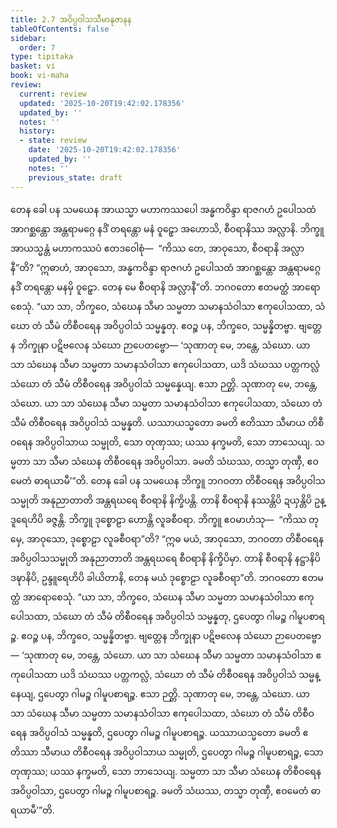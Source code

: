 ```yaml
---
title: 2.7 အဝိပ္ပဝါသသီမာနုဇာနန
tableOfContents: false
sidebar:
  order: 7
type: tipitaka
basket: vi
book: vi-maha
review:
  current: review
  updated: '2025-10-20T19:42:02.178356'
  updated_by: ''
  notes: ''
  history:
  - state: review
    date: '2025-10-20T19:42:02.178356'
    updated_by: ''
    notes: ''
    previous_state: draft
---
```



<DynamicBreadcrumb />


<ReviewStatus review={frontmatter.review} showDetails={true} />

<HypothesisAnnotation frontmatter={frontmatter} />

<Division number="143" book="vi-maha" e="ch" v="3" p="147">

<Paragraph number="607" book="vi-maha">
တေန ခေါ ပန သမယေန အာယသ္မာ မဟာကဿပေါ အန္ဓကဝိန္ဒာ ရာဇဂဟံ ဥပေါသထံ အာဂစ္ဆန္တော အန္တရာမဂ္ဂေ နဒိံ တရန္တော မနံ ဝူဠှော အဟောသိ, စီဝရာနိဿ အလ္လာနိ. ဘိက္ခူ အာယသ္မန္တံ မဟာကဿပံ ဧတဒဝေါစုံ—  “ကိဿ တေ, အာဝုသော, စီဝရာနိ အလ္လာနီ”တိ? “ဣဓာဟံ, အာဝုသော, အန္ဓကဝိန္ဒာ ရာဇဂဟံ ဥပေါသထံ အာဂစ္ဆန္တော အန္တရာမဂ္ဂေ နဒိံ တရန္တော မနမှိ ဝူဠှော. တေန မေ စီဝရာနိ အလ္လာနီ”တိ. ဘဂဝတော ဧတမတ္ထံ အာရောစေသုံ. “ယာ သာ, ဘိက္ခဝေ, သံဃေန သီမာ သမ္မတာ သမာနသံဝါသာ ဧကုပေါသထာ, သံဃော တံ သီမံ တိစီဝရေန အဝိပ္ပဝါသံ သမ္မန္နတု. ဧဝဉ္စ ပန, ဘိက္ခဝေ, သမ္မန္နိတဗ္ဗာ. ဗျတ္တေန ဘိက္ခုနာ ပဋိဗလေန သံဃော ဉာပေတဗ္ဗော—
</Paragraph>

<Paragraph number="608" book="vi-maha">
‘သုဏာတု မေ, ဘန္တေ, သံဃော. ယာ သာ သံဃေန သီမာ သမ္မတာ သမာနသံဝါသာ ဧကုပေါသထာ, ယဒိ သံဃဿ ပတ္တကလ္လံ သံဃော တံ သီမံ တိစီဝရေန အဝိပ္ပဝါသံ သမ္မန္နေယျ. ဧသာ ဉတ္တိ.
</Paragraph>

<Paragraph number="609" book="vi-maha">
သုဏာတု မေ, ဘန္တေ, သံဃော. ယာ သာ သံဃေန သီမာ သမ္မတာ သမာနသံဝါသာ ဧကုပေါသထာ, သံဃော တံ သီမံ တိစီဝရေန အဝိပ္ပဝါသံ သမ္မန္နတိ. ယဿာယသ္မတော ခမတိ ဧတိဿာ သီမာယ တိစီဝရေန အဝိပ္ပဝါသာယ သမ္မုတိ, သော တုဏှဿ; ယဿ နက္ခမတိ, သော ဘာသေယျ. သမ္မတာ သာ သီမာ သံဃေန တိစီဝရေန အဝိပ္ပဝါသာ. ခမတိ သံဃဿ, တသ္မာ တုဏှီ, ဧဝမေတံ ဓာရယာမီ’”တိ.
</Paragraph>

<Paragraph number="610" book="vi-maha">
တေန ခေါ ပန သမယေန ဘိက္ခူ ဘဂဝတာ တိစီဝရေန အဝိပ္ပဝါသသမ္မုတိ အနုညာတာတိ အန္တရဃရေ စီဝရာနိ နိက္ခိပန္တိ. တာနိ စီဝရာနိ နဿန္တိပိ ဍယှန္တိပိ ဥန္ဒူရေဟိပိ ခဇ္ဇန္တိ. ဘိက္ခူ ဒုစ္စောဠာ ဟောန္တိ လူခစီဝရာ. ဘိက္ခူ ဧဝမာဟံသု—  “ကိဿ တုမှေ, အာဝုသော, ဒုစ္စောဠာ လူခစီဝရာ”တိ? “ဣဓ မယံ, အာဝုသော, ဘဂဝတာ တိစီဝရေန အဝိပ္ပဝါသသမ္မုတိ အနုညာတာတိ အန္တရဃရေ စီဝရာနိ နိက္ခိပိမှာ. တာနိ စီဝရာနိ နဋ္ဌာနိပိ ဒဍ္ဎာနိပိ, ဥန္ဒူရေဟိပိ ခါယိတာနိ, တေန မယံ ဒုစ္စောဠာ လူခစီဝရာ”တိ. ဘဂဝတော ဧတမတ္ထံ အာရောစေသုံ. “ယာ သာ, ဘိက္ခဝေ, သံဃေန သီမာ သမ္မတာ သမာနသံဝါသာ ဧကုပေါသထာ, သံဃော တံ သီမံ တိစီဝရေန အဝိပ္ပဝါသံ သမ္မန္နတု, ဌပေတွာ ဂါမဉ္စ ဂါမူပစာရဉ္စ. ဧဝဉ္စ ပန, ဘိက္ခဝေ, သမ္မန္နိတဗ္ဗာ. ဗျတ္တေန ဘိက္ခုနာ ပဋိဗလေန သံဃော ဉာပေတဗ္ဗော—
</Paragraph>

</Division>
<Division number="144" book="vi-maha" e="ch" v="3" p="148">

<Paragraph number="611" book="vi-maha">
‘သုဏာတု မေ, ဘန္တေ, သံဃော. ယာ သာ သံဃေန သီမာ သမ္မတာ သမာနသံဝါသာ ဧကုပေါသထာ ယဒိ သံဃဿ ပတ္တကလ္လံ, သံဃော တံ သီမံ တိစီဝရေန အဝိပ္ပဝါသံ သမ္မန္နေယျ, ဌပေတွာ ဂါမဉ္စ ဂါမူပစာရဉ္စ. ဧသာ ဉတ္တိ.
</Paragraph>

<Paragraph number="612" book="vi-maha">
သုဏာတု မေ, ဘန္တေ, သံဃော. ယာ သာ သံဃေန သီမာ သမ္မတာ သမာနသံဝါသာ ဧကုပေါသထာ, သံဃော တံ သီမံ တိစီဝရေန အဝိပ္ပဝါသံ သမ္မန္နတိ, ဌပေတွာ ဂါမဉ္စ ဂါမူပစာရဉ္စ. ယဿာယသ္မတော ခမတိ ဧတိဿာ သီမာယ တိစီဝရေန အဝိပ္ပဝါသာယ သမ္မုတိ, ဌပေတွာ ဂါမဉ္စ ဂါမူပစာရဉ္စ, သော တုဏှဿ; ယဿ နက္ခမတိ, သော ဘာသေယျ. သမ္မတာ သာ သီမာ သံဃေန တိစီဝရေန အဝိပ္ပဝါသာ, ဌပေတွာ ဂါမဉ္စ ဂါမူပစာရဉ္စ. ခမတိ သံဃဿ, တသ္မာ တုဏှီ, ဧဝမေတံ ဓာရယာမီ’”တိ.
</Paragraph>
</Division>